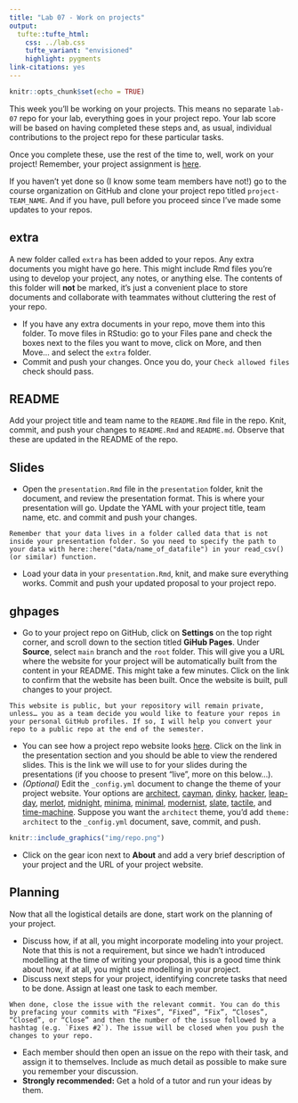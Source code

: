 ```yaml
---
title: "Lab 07 - Work on projects"
output: 
  tufte::tufte_html:
    css: ../lab.css
    tufte_variant: "envisioned"
    highlight: pygments
link-citations: yes
---
```


```r
knitr::opts_chunk$set(echo = TRUE)
```

This week you'll be working on your projects.
This means no separate `lab-07` repo for your lab, everything goes in your project repo.
Your lab score will be based on having completed these steps and, as usual, individual contributions to the project repo for these particular tasks.

Once you complete these, use the rest of the time to, well, work on your project!
Remember, your project assignment is [here](https://idsed.digital/assessments/project/).

If you haven't yet done so (I know some team members have not!) go to the course organization on GitHub and clone your project repo titled `project-TEAM_NAME`.
And if you have, pull before you proceed since I've made some updates to your repos.

## extra

A new folder called `extra` has been added to your repos.
Any extra documents you might have go here.
This might include Rmd files you're using to develop your project, any notes, or anything else.
The contents of this folder will **not** be marked, it's just a convenient place to store documents and collaborate with teammates without cluttering the rest of your repo.

-   If you have any extra documents in your repo, move them into this folder. To move files in RStudio: go to your Files pane and check the boxes next to the files you want to move, click on More, and then Move... and select the `extra` folder.
-   Commit and push your changes. Once you do, your `Check allowed files` check should pass.

## README

Add your project title and team name to the `README.Rmd` file in the repo.
Knit, commit, and push your changes to `README.Rmd` and `README.md`.
Observe that these are updated in the README of the repo.

## Slides

-   Open the `presentation.Rmd` file in the `presentation` folder, knit the document, and review the presentation format. This is where your presentation will go. Update the YAML with your project title, team name, etc. and commit and push your changes.

```marginfigure
Remember that your data lives in a folder called data that is not inside your presentation folder. So you need to specify the path to your data with here::here("data/name_of_datafile") in your read_csv() (or similar) function.
```

-   Load your data in your `presentation.Rmd`, knit, and make sure everything works. Commit and push your updated proposal to your project repo.

## ghpages

-   Go to your project repo on GitHub, click on **Settings** on the top right corner, and scroll down to the section titled **GiHub Pages**. Under **Source**, select `main` branch and the `root` folder. This will give you a URL where the website for your project will be automatically built from the content in your README. This might take a few minutes. Click on the link to confirm that the website has been built. Once the website is built, pull changes to your project.

```marginfigure
This website is public, but your repository will remain private, unless… you as a team decide you would like to feature your repos in your personal GitHub profiles. If so, I will help you convert your repo to a public repo at the end of the semester.
```

-   You can see how a project repo website looks [here](https://ids-s1-20.github.io/project-florence_and_the_machine/). Click on the link in the presentation section and you should be able to view the rendered slides. This is the link we will use to for your slides during the presentations (if you choose to present "live", more on this below...).
-   *(Optional)* Edit the `_config.yml` document to change the theme of your project website. Your options are [architect](https://pages-themes.github.io/architect), [cayman](https://pages-themes.github.io/cayman), [dinky](https://pages-themes.github.io/dinky), [hacker](https://pages-themes.github.io/hacker), [leap-day](https://pages-themes.github.io/leap-day), [merlot](https://pages-themes.github.io/merlot), [midnight](https://pages-themes.github.io/midnight), [minima](https://pages-themes.github.io/minima), [minimal](https://pages-themes.github.io/minimal), [modernist](https://pages-themes.github.io/modernist), [slate](https://pages-themes.github.io/slate), [tactile](https://pages-themes.github.io/tactile), and [time-machine](https://pages-themes.github.io/time-machine). Suppose you want the `architect` theme, you'd add `theme: architect` to the `_config.yml` document, save, commit, and push.

```r
knitr::include_graphics("img/repo.png")
```

-   Click on the gear icon next to **About** and add a very brief description of your project and the URL of your project website.

## Planning

Now that all the logistical details are done, start work on the planning of your project.

-   Discuss how, if at all, you might incorporate modeling into your project. Note that this is not a requirement, but since we hadn't introduced modelling at the time of writing your proposal, this is a good time think about how, if at all, you might use modelling in your project.
-   Discuss next steps for your project, identifying concrete tasks that need to be done. Assign at least one task to each member.

```marginfigure
When done, close the issue with the relevant commit. You can do this by prefacing your commits with “Fixes”, “Fixed”, “Fix”, “Closes”, “Closed”, or “Close” and then the number of the issue followed by a hashtag (e.g. `Fixes #2`). The issue will be closed when you push the changes to your repo.
```

-   Each member should then open an issue on the repo with their task, and assign it to themselves. Include as much detail as possible to make sure you remember your discussion.
-   **Strongly recommended:** Get a hold of a tutor and run your ideas by them.